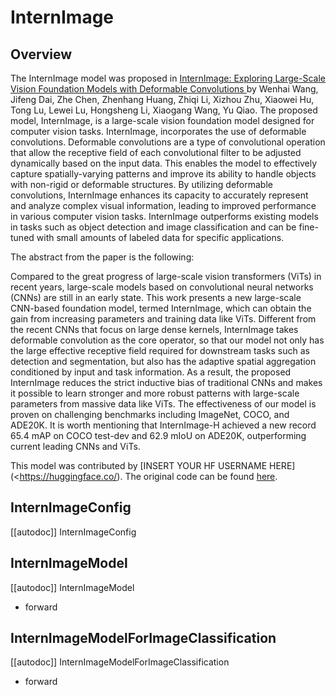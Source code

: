 <!--Copyright 2023 The HuggingFace Team. All rights reserved.

Licensed under the Apache License, Version 2.0 (the "License"); you may not use this file except in compliance with
the License. You may obtain a copy of the License at

http://www.apache.org/licenses/LICENSE-2.0

Unless required by applicable law or agreed to in writing, software distributed under the License is distributed on
an "AS IS" BASIS, WITHOUT WARRANTIES OR CONDITIONS OF ANY KIND, either express or implied. See the License for the
specific language governing permissions and limitations under the License.
-->

# InternImage

## Overview

The InternImage model was proposed in [InternImage: Exploring Large-Scale Vision Foundation Models with Deformable Convolutions
](https://doi.org/10.48550/arXiv.2211.05778) by Wenhai Wang, Jifeng Dai, Zhe Chen, Zhenhang Huang, Zhiqi Li, Xizhou Zhu, Xiaowei Hu, Tong Lu, Lewei Lu, Hongsheng Li, Xiaogang Wang, Yu Qiao. The proposed model, InternImage, is a large-scale vision foundation model designed for computer vision tasks. InternImage, incorporates the use of deformable convolutions. Deformable convolutions are a type of convolutional operation that allow the receptive field of each convolutional filter to be adjusted dynamically based on the input data. This enables the model to effectively capture spatially-varying patterns and improve its ability to handle objects with non-rigid or deformable structures. By utilizing deformable convolutions, InternImage enhances its capacity to accurately represent and analyze complex visual information, leading to improved performance in various computer vision tasks. InternImage outperforms existing models in tasks such as object detection and image classification and can be fine-tuned with small amounts of labeled data for specific applications.

The abstract from the paper is the following:

Compared to the great progress of large-scale vision transformers (ViTs) in recent years, large-scale models based on convolutional neural networks (CNNs) are still in an early state. This work presents a new large-scale CNN-based foundation model, termed InternImage, which can obtain the gain from increasing parameters and training data like ViTs. Different from the recent CNNs that focus on large dense kernels, InternImage takes deformable convolution as the core operator, so that our model not only has the large effective receptive field required for downstream tasks such as detection and segmentation, but also has the adaptive spatial aggregation conditioned by input and task information. As a result, the proposed InternImage reduces the strict inductive bias of traditional CNNs and makes it possible to learn stronger and more robust patterns with large-scale parameters from massive data like ViTs. The effectiveness of our model is proven on challenging benchmarks including ImageNet, COCO, and ADE20K. It is worth mentioning that InternImage-H achieved a new record 65.4 mAP on COCO test-dev and 62.9 mIoU on ADE20K, outperforming current leading CNNs and ViTs.

<!--
Tips:

<INSERT TIPS ABOUT MODEL HERE>
-->

This model was contributed by [INSERT YOUR HF USERNAME HERE](<https://huggingface.co/<INSERT YOUR HF USERNAME HERE>). The original code can be found [here](<INSERT LINK TO GITHUB REPO HERE>).

## InternImageConfig

[[autodoc]] InternImageConfig

## InternImageModel

[[autodoc]] InternImageModel

- forward

## InternImageModelForImageClassification

[[autodoc]] InternImageModelForImageClassification

- forward
